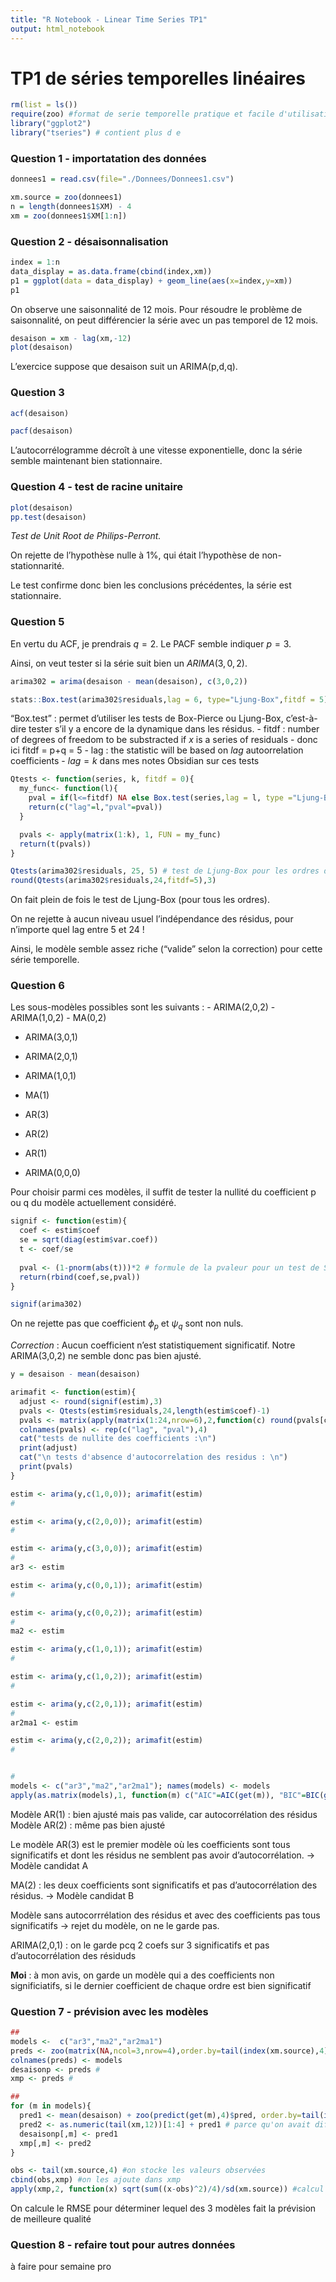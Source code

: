 ```yaml
---
title: "R Notebook - Linear Time Series TP1"
output: html_notebook
---
```



# TP1 de séries temporelles linéaires

```r
rm(list = ls())
require(zoo) #format de serie temporelle pratique et facile d'utilisation (mais plus volumineux)
library("ggplot2")
library("tseries") # contient plus d e
```

### Question 1 - importatation des données
```r
donnees1 = read.csv(file="./Donnees/Donnees1.csv")

xm.source = zoo(donnees1)
n = length(donnees1$XM) - 4
xm = zoo(donnees1$XM[1:n])
```


### Question 2 - désaisonnalisation
```r
index = 1:n
data_display = as.data.frame(cbind(index,xm))
p1 = ggplot(data = data_display) + geom_line(aes(x=index,y=xm))
p1
```
On observe une saisonnalité de 12 mois.
Pour résoudre le problème de saisonnalité, on peut différencier la série avec un pas temporel de 12 mois.

```r
desaison = xm - lag(xm,-12)
plot(desaison)
```

L'exercice suppose que desaison suit un ARIMA(p,d,q).

### Question 3

```r
acf(desaison)
```
```r
pacf(desaison)
```
L'autocorrélogramme décroît à une vitesse exponentielle, donc la série semble maintenant bien stationnaire.

### Question 4 - test de racine unitaire
```r
plot(desaison)
pp.test(desaison)
```
*Test de Unit Root de Philips-Perront.*

On rejette de l'hypothèse nulle à 1%, qui était l'hypothèse de non-stationnarité.

Le test confirme donc bien les conclusions précédentes, la série est stationnaire.

### Question 5

En vertu du ACF, je prendrais $q=2$.
Le PACF semble indiquer $p=3$.

Ainsi, on veut tester si la série suit bien un $ARIMA(3,0,2)$.


```r
arima302 = arima(desaison - mean(desaison), c(3,0,2))

stats::Box.test(arima302$residuals,lag = 6, type="Ljung-Box",fitdf = 5)

```

"Box.test" : permet d'utiliser les tests de Box-Pierce ou Ljung-Box, c'est-à-dire tester s'il y a encore de la dynamique dans les résidus.
- fitdf : number of degrees of freedom to be substracted if $x$ is a series of residuals
  - donc ici fitdf = p+q = 5
  - lag : the statistic will be based on $lag$ autoorrelation coefficients
    - $lag=k$ dans mes notes Obsidian sur ces tests
  


```r
Qtests <- function(series, k, fitdf = 0){
  my_func<- function(l){
    pval = if(l<=fitdf) NA else Box.test(series,lag = l, type ="Ljung-Box",fitdf=fitdf)$p.value
    return(c("lag"=l,"pval"=pval))
  }

  pvals <- apply(matrix(1:k), 1, FUN = my_func)
  return(t(pvals))
}

Qtests(arima302$residuals, 25, 5) # test de Ljung-Box pour les ordres de 1 à 24
round(Qtests(arima302$residuals,24,fitdf=5),3)
```

On fait plein de fois le test de Ljung-Box (pour tous les ordres).

On ne rejette à aucun niveau usuel l'indépendance des résidus, pour n'importe quel lag entre 5 et 24 !

Ainsi, le modèle semble assez riche ("valide" selon la correction) pour cette série temporelle.

### Question 6
Les sous-modèles possibles sont les suivants :
- ARIMA(2,0,2)
- ARIMA(1,0,2)
- MA(0,2)

- ARIMA(3,0,1)
- ARIMA(2,0,1)
- ARIMA(1,0,1)
- MA(1)

- AR(3)
- AR(2)
- AR(1)

- ARIMA(0,0,0)

Pour choisir parmi ces modèles, il suffit de tester la nullité du coefficient p ou q du modèle actuellement considéré.

```r
signif <- function(estim){
  coef <- estim$coef
  se = sqrt(diag(estim$var.coef))
  t <- coef/se
  
  pval <- (1-pnorm(abs(t)))*2 # formule de la pvaleur pour un test de Student : on le retrouve facilement par le calcul
  return(rbind(coef,se,pval))
}

signif(arima302)
```

On ne rejette pas que coefficient $\phi_p$ et $\psi_q$ sont non nuls.

*Correction* : Aucun coefficient n'est statistiquement significatif. Notre ARIMA(3,0,2) ne semble donc pas bien ajusté.

```r
y = desaison - mean(desaison)

arimafit <- function(estim){
  adjust <- round(signif(estim),3)
  pvals <- Qtests(estim$residuals,24,length(estim$coef)-1)
  pvals <- matrix(apply(matrix(1:24,nrow=6),2,function(c) round(pvals[c,],3)),nrow=6)
  colnames(pvals) <- rep(c("lag", "pval"),4)
  cat("tests de nullite des coefficients :\n")
  print(adjust)
  cat("\n tests d'absence d'autocorrelation des residus : \n")
  print(pvals)
}

estim <- arima(y,c(1,0,0)); arimafit(estim)
# 

estim <- arima(y,c(2,0,0)); arimafit(estim)
# 

estim <- arima(y,c(3,0,0)); arimafit(estim)
# 
ar3 <- estim

estim <- arima(y,c(0,0,1)); arimafit(estim)
# 

estim <- arima(y,c(0,0,2)); arimafit(estim)
# 
ma2 <- estim

estim <- arima(y,c(1,0,1)); arimafit(estim)
# 

estim <- arima(y,c(1,0,2)); arimafit(estim)
# 

estim <- arima(y,c(2,0,1)); arimafit(estim)
# 
ar2ma1 <- estim

estim <- arima(y,c(2,0,2)); arimafit(estim)
# 


# 
models <- c("ar3","ma2","ar2ma1"); names(models) <- models
apply(as.matrix(models),1, function(m) c("AIC"=AIC(get(m)), "BIC"=BIC(get(m))))

```
Modèle AR(1) : bien ajusté mais pas valide, car autocorrélation des résidus
Modèle AR(2) : même pas bien ajusté

Le modèle AR(3) est le premier modèle où les coefficients sont tous significatifs et dont les résidus ne semblent pas avoir d'autocorrélation.
-> Modèle candidat A

MA(2) :  les deux coefficients sont significatifs et pas d'autocorrélation des résidus.
-> Modèle candidat B

Modèle sans autocorrrélation des résidus et avec des coefficients pas tous significatifs -> rejet du modèle, on ne le garde pas.

ARIMA(2,0,1) : on le garde pcq 2 coefs sur 3 significatifs et pas d'autocorrélation des résiduds

**Moi** : à mon avis, on garde un modèle qui a des coefficients non significiatifs, si le dernier coefficient de chaque ordre est bien significatif


### Question 7 - prévision avec les modèles
```r
##
models <-  c("ar3","ma2","ar2ma1")
preds <- zoo(matrix(NA,ncol=3,nrow=4),order.by=tail(index(xm.source),4))
colnames(preds) <- models
desaisonp <- preds #
xmp <- preds #

##
for (m in models){
  pred1 <- mean(desaison) + zoo(predict(get(m),4)$pred, order.by=tail(index(xm.source),4))
  pred2 <- as.numeric(tail(xm,12))[1:4] + pred1 # parce qu'on avait différencier de 12 en 12
  desaisonp[,m] <- pred1
  xmp[,m] <- pred2
}

obs <- tail(xm.source,4) #on stocke les valeurs observées
cbind(obs,xmp) #on les ajoute dans xmp
apply(xmp,2, function(x) sqrt(sum((x-obs)^2)/4)/sd(xm.source)) #calcul des RMSE

```

On calcule le RMSE pour déterminer lequel des 3 modèles fait la prévision de meilleure qualité


### Question 8 - refaire tout pour autres données
à faire pour semaine pro